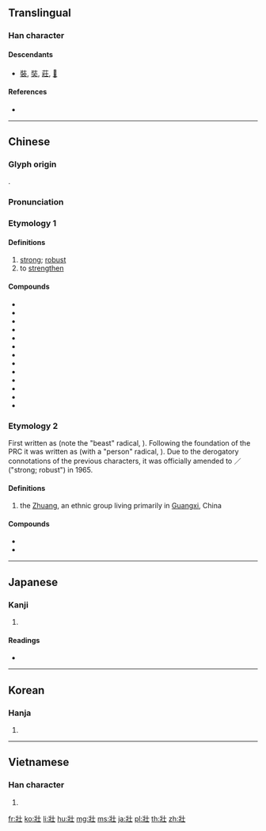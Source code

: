 {{character info/new}}
{{also|壮}}
==Translingual==

===Han character===
{{Han char|rn=33|rad=士|as=04|sn=7|four=24210|canj=VMG|ids=⿰爿士}}

====Descendants====
* [[裝]], [[奘]], [[莊]], [[𤞛]]

====References====
* {{Han ref|kx=0243.020|dkj=05643|dj=0483.040|hdz=10428.070|uh=58EF|ud=22767|bh=A7A7|bd=42919}}

----

==Chinese==
{{zh-forms|s=壮}}

===Glyph origin===
{{Han etym}}
{{Han compound|爿|士|c1=p|c2=s|ls=psc}}.

===Pronunciation===
{{zh-pron
|m=zhuàng
|c=zong6,zong1,zong3
|h=pfs=chong
|md=
|mn=qz,tw,xm,zz:chòng/tw,xm,zz:chàng
|mn_note=chòng - literary; chàng - vernacular
|w=3zaan,2tsaan
|w_note=3zaan - Zhuang (ethnicity) sense
|mc=y
|oc=y
|cat=pn,a,v
}}

===Etymology 1===
{{rfe|lang=zh}}

====Definitions====
{{zh-hanzi}}

# [[strong]]; [[robust]]
# to [[strengthen]]

====Compounds====
* {{zh-l|壯大}}
* {{zh-l|壯膽}}
* {{zh-l|壯觀}}
* {{zh-l|壯健}}
* {{zh-l|壯闊}}
* {{zh-l|壯麗}}
* {{zh-l|壯烈}}
* {{zh-l|壯美}}
* {{zh-l|壯門面}}
* {{zh-l|壯年}}
* {{zh-l|壯實}}
* {{zh-l|壯行}}
* {{zh-l|壯志}}

===Etymology 2===
First written as {{zh-l|獞}} (note the "beast" radical, {{zh-l|犭}}). Following the foundation of the PRC it was written as {{zh-l|僮}} (with a "person" radical, {{zh-l|亻}}). Due to the derogatory connotations of the previous characters, it was officially amended to {{lang|zh|壯}}／{{lang|zh|壮}} ("strong; robust") in 1965.

====Definitions====
{{zh-hanzi}}

# the [[Zhuang]], an ethnic group living primarily in [[Guangxi]], China
#: {{zh-x|^廣西 壯族 自治區|Guangxi Zhuang Autonomous Region}}

====Compounds====
* {{zh-l|壯語}}
* {{zh-l|壯族}}

----

==Japanese==

===Kanji===
{{ja-kanji|grade=|rs=士04}}

# {{defn|lang=ja|sort=士04}}

====Readings====
* {{ja-readings|on=[[そう]] (sō)|kun=[[さかん]] (sakan)}}

----

==Korean==

===Hanja===
{{ko-hanja|hangeul=장|rv=jang|mr=chang|y=cang}}

# {{defn|lang=ko|sort=士04}}

----

==Vietnamese==

===Han character===
{{vi-hantu|[[tráng]], [[trắng]]|rs=士04}}

# {{defn|lang=vi|sort=士04}}

[[fr:壯]]
[[ko:壯]]
[[li:壯]]
[[hu:壯]]
[[mg:壯]]
[[ms:壯]]
[[ja:壯]]
[[pl:壯]]
[[th:壯]]
[[zh:壯]]